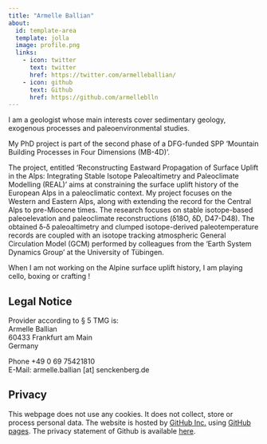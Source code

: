 ```yaml
---
title: "Armelle Ballian"
about:
  id: template-area
  template: jolla
  image: profile.png
  links:
    - icon: twitter
      text: twitter
      href: https://twitter.com/armelleballian/
    - icon: github
      text: Github
      href: https://github.com/armelleblln
---
```

[comment]:  (Tasks for this page
Update the YAML header. you can check out different layouts of the pre-formatted part at <https://quarto.org/docs/websites/website-about.html#templates>
Update the legal information
Write a short introduction set of you
delete this section)


:::{#template-area}

I am a geologist whose main interests cover sedimentary geology, exogenous processes and paleoenvironmental studies.

My PhD project is part of the second phase of a DFG-funded SPP  ‘Mountain Building Processes in Four Dimensions (MB-4D)’.

The project, entitled ‘Reconstructing Eastward Propagation of Surface Uplift in the Alps: Integrating Stable Isotope Paleoaltimetry and Paleoclimate Modelling (REAL)’ aims at constraining the surface uplift history of the European Alps in a paleoclimatic context. My project focuses on the Western and Eastern Alps, along with extending the record for the Central Alps to pre-Miocene times. The research focuses on stable isotope-based paleoelevation and paleoclimate reconstructions (ẟ18O, ẟD, D47-D48). The obtained ẟ-ẟ paleoaltimetry and clumped isotope-derived paleotemperature records are coupled with an isotope tracking atmospheric General Circulation Model (GCM) performed by colleagues from the ‘Earth System Dynamics Group’ at the University of Tübingen.

When I am not working on the Alpine surface uplift history, I am playing cello, boxing or crafting ! 

:::

## Legal Notice

Provider according to § 5 TMG is:  
Armelle Ballian  
60433 Frankfurt am Main  
Germany  

Phone +49 0 69 75421810  
E-Mail: armelle.ballian [at] senckenberg.de

## Privacy

This webpage does not use any cookies. It does not collect, store or process personal data. The website is hosted by [GitHub Inc.](https://github.com/){target="_blank"} using [GitHub pages](https://docs.github.com/en/pages/getting-started-with-github-pages/about-github-pages){target="_blank"}. The privacy statement of Github is available [here](https://docs.github.com/en/site-policy/privacy-policies/github-privacy-statement){target="_blank"}. 
